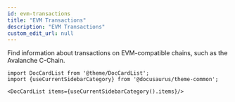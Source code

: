 ```yaml
---
id: evm-transactions
title: "EVM Transactions"
description: "EVM Transactions"
custom_edit_url: null
---
```




Find information about transactions on EVM-compatible chains, such as the Avalanche C-Chain.



```mdx-code-block
import DocCardList from '@theme/DocCardList';
import {useCurrentSidebarCategory} from '@docusaurus/theme-common';

<DocCardList items={useCurrentSidebarCategory().items}/>
```
      